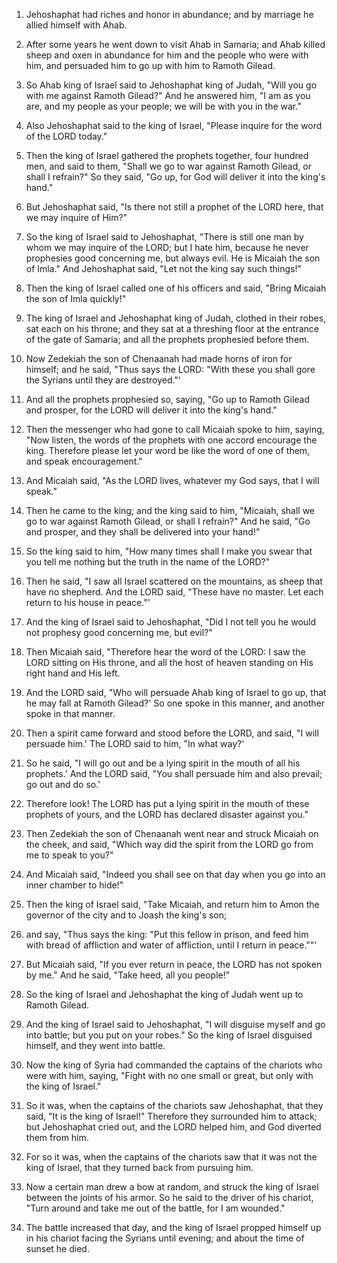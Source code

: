 
1. Jehoshaphat had riches and honor in abundance; and by marriage he allied himself with Ahab.

2. After some years he went down to visit Ahab in Samaria; and Ahab killed sheep and oxen in abundance for him and the people who were with him, and persuaded him to go up with him to Ramoth Gilead.

3. So Ahab king of Israel said to Jehoshaphat king of Judah, "Will you go with me against Ramoth Gilead?" And he answered him, "I am as you are, and my people as your people; we will be with you in the war."

4. Also Jehoshaphat said to the king of Israel, "Please inquire for the word of the LORD today."

5. Then the king of Israel gathered the prophets together, four hundred men, and said to them, "Shall we go to war against Ramoth Gilead, or shall I refrain?" So they said, "Go up, for God will deliver it into the king's hand."

6. But Jehoshaphat said, "Is there not still a prophet of the LORD here, that we may inquire of Him?"

7. So the king of Israel said to Jehoshaphat, "There is still one man by whom we may inquire of the LORD; but I hate him, because he never prophesies good concerning me, but always evil. He is Micaiah the son of Imla." And Jehoshaphat said, "Let not the king say such things!"

8. Then the king of Israel called one of his officers and said, "Bring Micaiah the son of Imla quickly!"

9. The king of Israel and Jehoshaphat king of Judah, clothed in their robes, sat each on his throne; and they sat at a threshing floor at the entrance of the gate of Samaria; and all the prophets prophesied before them.

10. Now Zedekiah the son of Chenaanah had made horns of iron for himself; and he said, "Thus says the LORD: "With these you shall gore the Syrians until they are destroyed."'

11. And all the prophets prophesied so, saying, "Go up to Ramoth Gilead and prosper, for the LORD will deliver it into the king's hand."

12. Then the messenger who had gone to call Micaiah spoke to him, saying, "Now listen, the words of the prophets with one accord encourage the king. Therefore please let your word be like the word of one of them, and speak encouragement."

13. And Micaiah said, "As the LORD lives, whatever my God says, that I will speak."

14. Then he came to the king; and the king said to him, "Micaiah, shall we go to war against Ramoth Gilead, or shall I refrain?" And he said, "Go and prosper, and they shall be delivered into your hand!"

15. So the king said to him, "How many times shall I make you swear that you tell me nothing but the truth in the name of the LORD?"

16. Then he said, "I saw all Israel scattered on the mountains, as sheep that have no shepherd. And the LORD said, "These have no master. Let each return to his house in peace."'

17. And the king of Israel said to Jehoshaphat, "Did I not tell you he would not prophesy good concerning me, but evil?"

18. Then Micaiah said, "Therefore hear the word of the LORD: I saw the LORD sitting on His throne, and all the host of heaven standing on His right hand and His left.

19. And the LORD said, "Who will persuade Ahab king of Israel to go up, that he may fall at Ramoth Gilead?' So one spoke in this manner, and another spoke in that manner.

20. Then a spirit came forward and stood before the LORD, and said, "I will persuade him.' The LORD said to him, "In what way?'

21. So he said, "I will go out and be a lying spirit in the mouth of all his prophets.' And the LORD said, "You shall persuade him and also prevail; go out and do so.'

22. Therefore look! The LORD has put a lying spirit in the mouth of these prophets of yours, and the LORD has declared disaster against you."

23. Then Zedekiah the son of Chenaanah went near and struck Micaiah on the cheek, and said, "Which way did the spirit from the LORD go from me to speak to you?"

24. And Micaiah said, "Indeed you shall see on that day when you go into an inner chamber to hide!"

25. Then the king of Israel said, "Take Micaiah, and return him to Amon the governor of the city and to Joash the king's son;

26. and say, "Thus says the king: "Put this fellow in prison, and feed him with bread of affliction and water of affliction, until I return in peace.""'

27. But Micaiah said, "If you ever return in peace, the LORD has not spoken by me." And he said, "Take heed, all you people!"

28. So the king of Israel and Jehoshaphat the king of Judah went up to Ramoth Gilead.

29. And the king of Israel said to Jehoshaphat, "I will disguise myself and go into battle; but you put on your robes." So the king of Israel disguised himself, and they went into battle.

30. Now the king of Syria had commanded the captains of the chariots who were with him, saying, "Fight with no one small or great, but only with the king of Israel."

31. So it was, when the captains of the chariots saw Jehoshaphat, that they said, "It is the king of Israel!" Therefore they surrounded him to attack; but Jehoshaphat cried out, and the LORD helped him, and God diverted them from him.

32. For so it was, when the captains of the chariots saw that it was not the king of Israel, that they turned back from pursuing him.

33. Now a certain man drew a bow at random, and struck the king of Israel between the joints of his armor. So he said to the driver of his chariot, "Turn around and take me out of the battle, for I am wounded."

34. The battle increased that day, and the king of Israel propped himself up in his chariot facing the Syrians until evening; and about the time of sunset he died.


